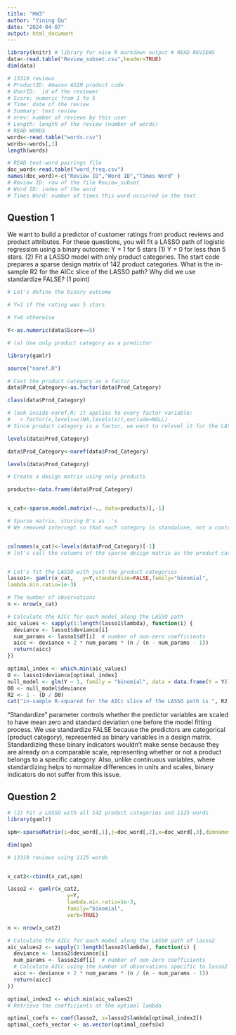 ```yaml
---
title: "HW3"
author: "Yining Qu"
date: "2024-04-07"
output: html_document
---
```


```r
library(knitr) # library for nice R markdown output # READ REVIEWS
data<-read.table("Review_subset.csv",header=TRUE) 
dim(data)
```
```r
# 13319 reviews
# ProductID: Amazon ASIN product code
# UserID:  id of the reviewer
# Score: numeric from 1 to 5
# Time: date of the review
# Summary: text review
# nrev: number of reviews by this user
# Length: length of the review (number of words)
# READ WORDS
words<-read.table("words.csv") 
words<-words[,1]
length(words)
```
```r
# READ text-word pairings file
doc_word<-read.table("word_freq.csv") 
names(doc_word)<-c("Review ID","Word ID","Times Word" )
# Review ID: row of the file Review_subset
# Word ID: index of the word
# Times Word: number of times this word occurred in the text
```

## Question 1
We want to build a predictor of customer ratings from product reviews and product attributes. For these questions, you will fit a LASSO path of logistic regression using a binary outcome:
Y = 1 for 5 stars (1) 
Y = 0 for less than 5 stars. (2)
Fit a LASSO model with only product categories. The start code prepares a sparse design matrix of 142 product categories. What is the in-sample R2 for the AICc slice of the LASSO path? Why did we use standardize FALSE? (1 point)

```r
# Let's define the binary outcome

# Y=1 if the rating was 5 stars

# Y=0 otherwise

Y<-as.numeric(data$Score==5)
```

```r
# (a) Use only product category as a predictor

library(gamlr)

source("naref.R") 

# Cast the product category as a factor
data$Prod_Category<-as.factor(data$Prod_Category)

class(data$Prod_Category)

```
```r
# look inside naref.R; it applies to every factor variable:
#   > factor(x,levels=c(NA,levels(x)),exclude=NULL) 
# Since product category is a factor, we want to relevel it for the LASSO. We want each coefficient to be an intercept for each factor level rather than a contrast.

levels(data$Prod_Category)

data$Prod_Category<-naref(data$Prod_Category)

levels(data$Prod_Category)

# Create a design matrix using only products

products<-data.frame(data$Prod_Category)


x_cat<-sparse.model.matrix(~., data=products)[,-1]

# Sparse matrix, storing 0's as .'s 
# We removed intercept so that each category is standalone, not a contrast relative to the baseline category


colnames(x_cat)<-levels(data$Prod_Category)[-1]
# let's call the columns of the sparse design matrix as the product categories


# Let's fit the LASSO with just the product categories
lasso1<- gamlr(x_cat,	y=Y,standardize=FALSE,family="binomial",
lambda.min.ratio=1e-3)
```
```r
# The number of observations
n <- nrow(x_cat)

# Calculate the AICc for each model along the LASSO path
aic_values <- sapply(1:length(lasso1$lambda), function(i) {
  deviance <- lasso1$deviance[i]
  num_params <- lasso1$df[i]  # number of non-zero coefficients
  aicc <- deviance + 2 * num_params * (n / (n - num_params - 1))
  return(aicc)
})

optimal_index <- which.min(aic_values)
D <- lasso1$deviance[optimal_index]
null_model <- glm(Y ~ 1, family = "binomial", data = data.frame(Y = Y))
D0 <- null_model$deviance
R2 <- 1 - (D / D0)
cat("in-sample R-squared for the AICc slice of the LASSO path is ", R2, "\n")
```
"Standardize" parameter controls whether the predictor variables are scaled to have mean zero and standard deviation one before the model fitting process. We use standardize FALSE because the predictors are categorical (product category), represented as binary variables in a design matrix. Standardizing these binary indicators wouldn't make sense because they are already on a comparable scale, representing whether or not a product belongs to a specific category. Also, unlike continuous variables, where standardizing helps to normalize differences in units and scales, binary indicators do not suffer from this issue.

## Question 2
```r
# (2) Fit a LASSO with all 142 product categories and 1125 words 
library(gamlr)

spm<-sparseMatrix(i=doc_word[,1],j=doc_word[,2],x=doc_word[,3],dimnames=list(id=1:nrow(data),words=words))

dim(spm)

# 13319 reviews using 1125 words


x_cat2<-cbind(x_cat,spm)

lasso2 <- gamlr(x_cat2,
				   y=Y,
				   lambda.min.ratio=1e-3,
				   family="binomial",
				   verb=TRUE)
```
```r
n <- nrow(x_cat2)  

# Calculate the AICc for each model along the LASSO path of lasso2
aic_values2 <- sapply(1:length(lasso2$lambda), function(i) {
  deviance <- lasso2$deviance[i]
  num_params <- lasso2$df[i]  # number of non-zero coefficients
  # Calculate AICc using the number of observations specific to lasso2
  aicc <- deviance + 2 * num_params * (n / (n - num_params - 1))
  return(aicc)
})

optimal_index2 <- which.min(aic_values2)
# Retrieve the coefficients at the optimal lambda
```
```r
optimal_coefs <- coef(lasso2, s=lasso2$lambda[optimal_index2])
optimal_coefs_vector <- as.vector(optimal_coefs@x)

```





